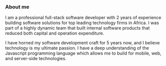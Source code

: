 ### About me

I am a professional full-stack software developer with 2 years of experience building software solutions for top leading technology firms in Africa. I was part of a highly dynamic team that built internal software products that reduced both capital and operation expenditure.

I have horned my software development craft for 5 years now, and I believe technology is my ultimate passion. I have a deep understanding of the Javascript programming language which allows me to build for mobile, web, and server-side technologies.
